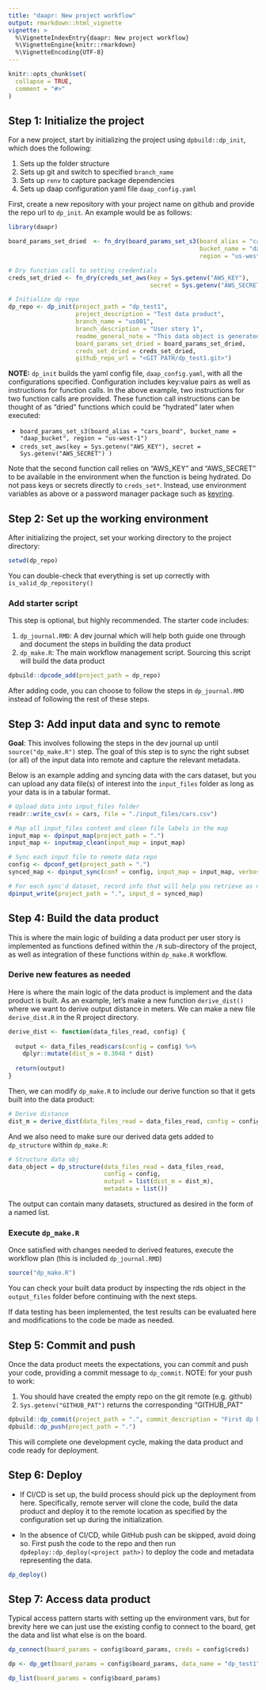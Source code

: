 ```yaml
---
title: "daapr: New project workflow"
output: rmarkdown::html_vignette
vignette: >
  %\VignetteIndexEntry{daapr: New project workflow}
  %\VignetteEngine{knitr::rmarkdown}
  %\VignetteEncoding{UTF-8}
---
```


```r
knitr::opts_chunk$set(
  collapse = TRUE,
  comment = "#>"
)
```


## Step 1: Initialize the project 

For a new project, start by initializing the project using `dpbuild::dp_init`, which does the following:

1. Sets up the folder structure
2. Sets up git and switch to specified `branch_name`
3. Sets up `renv` to capture package dependencies
4. Sets up daap configuration yaml file `daap_config.yaml`

First, create a new repository with your project name on github and provide the 
repo url to `dp_init`. An example would be as follows:

```r
library(daapr)

board_params_set_dried  <- fn_dry(board_params_set_s3(board_alias = "cars_board",
                                                      bucket_name = "daap_bucket",
                                                      region = "us-west-1"))

# Dry function call to setting credentials
creds_set_dried <- fn_dry(creds_set_aws(key = Sys.getenv("AWS_KEY"), 
                                        secret = Sys.getenv("AWS_SECRET") ))

# Initialize dp repo
dp_repo <- dp_init(project_path = "dp_test1",
                   project_description = "Test data product",
                   branch_name = "us001",
                   branch_description = "User story 1",
                   readme_general_note = "This data object is generated for testing purposes",
                   board_params_set_dried = board_params_set_dried,
                   creds_set_dried = creds_set_dried,
                   github_repo_url = "<GIT PATH/dp_test1.git>")

```

**NOTE:** `dp_init` builds the yaml config file, `daap_config.yaml`, with all the 
configurations specified. Configuration includes key:value pairs as well as 
instructions for function calls. In the above example, two instructions for two 
function calls are provided. These function call instructions can be thought of 
as "dried" functions which could be "hydrated" later when executed:

- `board_params_set_s3(board_alias = "cars_board", bucket_name = "daap_bucket", region = "us-west-1")`
- `creds_set_aws(key = Sys.getenv("AWS_KEY"), secret = Sys.getenv("AWS_SECRET") )`

Note that the second function call relies on "AWS_KEY" and "AWS_SECRET" to be 
available in the environment when the function is being hydrated. Do not pass keys
or secrets directly to `creds_set*`. Instead, use environment variables as above or a 
password manager package such as [keyring](https://github.com/r-lib/keyring).

## Step 2: Set up the working environment

After initializing the project, set your working directory to the project directory: 

```r
setwd(dp_repo)
```

You can double-check that everything is set up correctly with `is_valid_dp_repository()`

### Add starter script

This step is optional, but highly recommended. The starter code includes:

1. `dp_journal.RMD`: A dev journal which will help both guide one through and 
document the steps in building the data product
2. `dp_make.R`: The main workflow management script. Sourcing this script will build 
the data product

```r
dpbuild::dpcode_add(project_path = dp_repo)
```

After adding code, you can choose to follow the steps in `dp_journal.RMD` 
instead of following the rest of these steps. 

## Step 3: Add input data and sync to remote

**Goal**: This involves following the steps in the dev journal up until 
`source("dp_make.R")` step. The goal of this step is to sync the right subset 
(or all) of the input data into remote and capture the relevant metadata.

Below is an example adding and syncing data with the cars dataset, but you can 
upload any data file(s) of interest into the `input_files` folder as long as your
data is in a tabular format.

```r
# Upload data into input_files folder
readr::write_csv(x = cars, file = "./input_files/cars.csv")

# Map all input_files content and clean file labels in the map
input_map <- dpinput_map(project_path = ".")
input_map <- inputmap_clean(input_map = input_map)

# Sync each input file to remote data repo
config <- dpconf_get(project_path = ".")
synced_map <- dpinput_sync(conf = config, input_map = input_map, verbose = T)

# For each sync'd dataset, record info that will help you retrieve as needed
dpinput_write(project_path = ".", input_d = synced_map)
```

## Step 4: Build the data product

This is where the main logic of building a data product per user story is implemented
as functions defined within the `/R` sub-directory of the project, as well as 
integration of these functions within `dp_make.R` workflow.

### Derive new features as needed

Here is where the main logic of the data product is implement and the data
product is built. As an example, let's make a new function `derive_dist()` where
we want to derive output distance in meters. We can make a new file `derive_dist.R`
in the R project directory. 

```r
derive_dist <- function(data_files_read, config) {
  
  output <- data_files_read$cars(config = config) %>% 
    dplyr::mutate(dist_m = 0.3048 * dist)
  
  return(output)
}
```

Then, we can modify `dp_make.R` to include our derive function so that it gets
built into the data product:

```r
# Derive distance
dist_m = derive_dist(data_files_read = data_files_read, config = config)
```

And we also need to make sure our derived data gets added to `dp_structure` within
`dp_make.R`:

```r
# Structure data obj
data_object = dp_structure(data_files_read = data_files_read, 
                           config = config, 
                           output = list(dist_m = dist_m), 
                           metadata = list())
```

The output can contain many datasets, structured as desired in the form of a named list.

### Execute `dp_make.R`

Once satisfied with changes needed to derived features, execute the workflow plan 
(this is included `dp_journal.RMD`)

```r
source("dp_make.R")
```

You can check your built data product by inspecting the rds object in the `output_files`
folder before continuing with the next steps.

If data testing has been implemented, the test results can be evaluated here and 
modifications to the code be made as needed.

## Step 5: Commit and push

Once the data product meets the expectations, you can commit and push your code, 
providing a commit message to `dp_commit`.
NOTE: for your push to work:

1. You should have created the empty repo on the git remote (e.g. github)
2. `Sys.getenv("GITHUB_PAT")` returns the corresponding "GITHUB_PAT"

```r
dpbuild::dp_commit(project_path = ".", commit_description = "First dp build: only input data")
dpbuild::dp_push(project_path = ".")
```

This will complete one development cycle, making the data product and 
code ready for deployment.

## Step 6: Deploy

- If CI/CD is set up, the build process should pick up the deployment from here. 
Specifically, remote server will clone the code, build the data product and deploy 
it to the remote location as specified by the configuration set up during the initialization. 

- In the absence of CI/CD, while GitHub push can be skipped, avoid doing so. 
First push the code to the repo and then run `dpdeploy::dp_deploy(<project path>)` 
to deploy the code and metadata representing the data.

```r
dp_deploy()
```

## Step 7: Access data product

Typical access pattern starts with setting up the environment vars, but for brevity 
here we can just use the existing config to connect to the board, get the data 
and list what else is on the board.

```r
dp_connect(board_params = config$board_params, creds = config$creds)

dp <- dp_get(board_params = config$board_params, data_name = "dp_test1")

dp_list(board_params = config$board_params)
```

